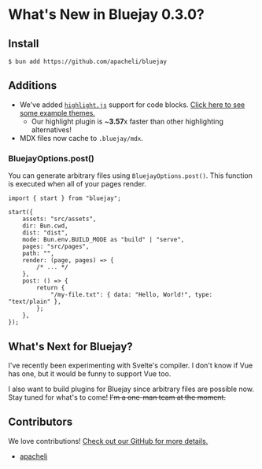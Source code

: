 
# What's New in Bluejay 0.3.0?

## Install

```
$ bun add https://github.com/apacheli/bluejay
```

## Additions

- We've added [`highlight.js`](https://highlightjs.org/) support for code blocks. [Click here to see some example themes.](https://github.com/highlightjs/highlight.js/tree/main/src/styles)
    - Our highlight plugin is ~**3.57**x faster than other highlighting alternatives!
- MDX files now cache to `.bluejay/mdx`.

### BluejayOptions.post()

You can generate arbitrary files using `BluejayOptions.post()`. This function is executed when all of your pages render.

```tsx
import { start } from "bluejay";

start({
    assets: "src/assets",
    dir: Bun.cwd,
    dist: "dist",
    mode: Bun.env.BUILD_MODE as "build" | "serve",
    pages: "src/pages",
    path: "",
    render: (page, pages) => {
        /* ... */
    },
    post: () => {
        return {
            "/my-file.txt": { data: "Hello, World!", type: "text/plain" },
        };
    },
});
```

## What's Next for Bluejay?

I've recently been experimenting with Svelte's compiler. I don't know if Vue has one, but it would be funny to support Vue too.

I also want to build plugins for Bluejay since arbitrary files are possible now. Stay tuned for what's to come! ~~I'm a one-man team at the moment.~~

## Contributors

We love contributions! [Check out our GitHub for more details.](https://github.com/apacheli/bluejay)

- [apacheli](https://github.com/apacheli)
